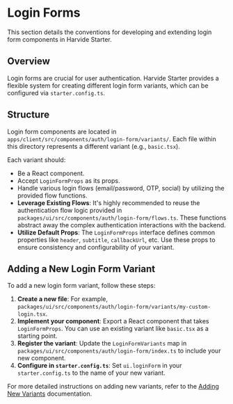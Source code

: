 # Login Forms

This section details the conventions for developing and extending login form components in Harvide Starter.

## Overview

Login forms are crucial for user authentication. Harvide Starter provides a flexible system for creating different login form variants, which can be configured via `starter.config.ts`.

## Structure

Login form components are located in `apps/client/src/components/auth/login-form/variants/`. Each file within this directory represents a different variant (e.g., `basic.tsx`).

Each variant should:

*   Be a React component.
*   Accept `LoginFormProps` as its props.
*   Handle various login flows (email/password, OTP, social) by utilizing the provided flow functions.
*   **Leverage Existing Flows**: It's highly recommended to reuse the authentication flow logic provided in `packages/ui/src/components/auth/login-form/flows.ts`. These functions abstract away the complex authentication interactions with the backend.
*   **Utilize Default Props**: The `LoginFormProps` interface defines common properties like `header`, `subtitle`, `callbackUrl`, etc. Use these props to ensure consistency and configurability of your variant.

## Adding a New Login Form Variant

To add a new login form variant, follow these steps:

1.  **Create a new file**: For example, `packages/ui/src/components/auth/login-form/variants/my-custom-login.tsx`.
2.  **Implement your component**: Export a React component that takes `LoginFormProps`. You can use an existing variant like `basic.tsx` as a starting point.
3.  **Register the variant**: Update the `LoginFormVariants` map in `packages/ui/src/components/auth/login-form/index.ts` to include your new component.
4.  **Configure in `starter.config.ts`**: Set `ui.loginForm` in your `starter.config.ts` to the name of your new variant.

For more detailed instructions on adding new variants, refer to the [Adding New Variants](/adding-new-variants) documentation.
